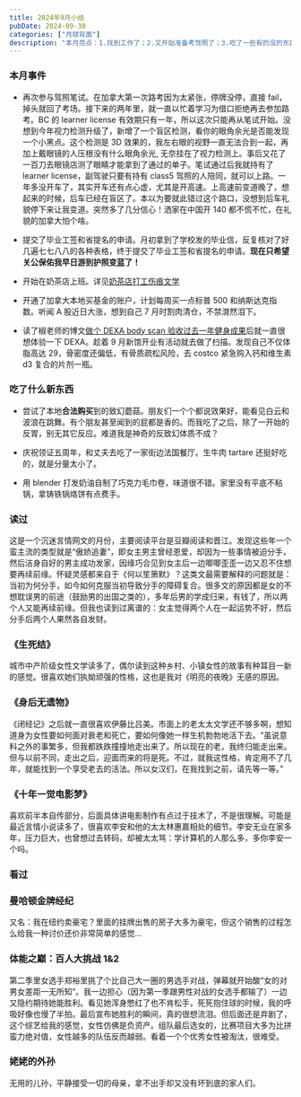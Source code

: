 ```yaml
---
title: 2024年9月小结
pubDate: 2024-09-30
categories: ["月球背面"]
description: "本月亮点：1.找到工作了；2.又开始准备考驾照了；3.吃了一些有的没的东西"
---
```



### 本月事件

- 再次参与驾照笔试。在加拿大第一次路考因为太紧张，停牌没停，直接 fail，掉头就回了考场。接下来的两年里，就一直以忙着学习为借口拒绝再去参加路考。BC 的 learner license 有效期只有一年，所以这次只能再从笔试开始。没想到今年视力检测升级了，新增了一个盲区检测，看你的眼角余光是否能发现一个小黑点。这个检测是 3D 效果的，我左右眼的视野一直无法合到一起，再加上戴眼镜的人压根没有什么眼角余光, 无奈挂在了视力检测上。事后又花了一百刀去眼镜店测了眼睛才能拿到了通过的单子。笔试通过后我就持有了 learner license，副驾驶只要有持有 class5 驾照的人陪同，就可以上路。一年多没开车了，其实开车还有点心虚，尤其是开高速。上高速前变道晚了，想起来的时候，后车已经在盲区了。本以为要就此错过这个路口，没想到后车礼貌停下来让我变道。突然多了几分信心！洒家在中国开 140 都不慌不忙，在礼貌的加拿大怕个啥。

- 提交了毕业工签和省提名的申请。月初拿到了学校发的毕业信，反复核对了好几遍七七八八的各种表格，终于提交了毕业工签和省提名的申请。**现在只希望关公保佑我早日游到护照变蓝了！**

- 开始在奶茶店上班。详见[奶茶店打工伤痕文学](https://josiewei2023.github.io/posts/bubble-tea-working-experience/)

- 开通了加拿大本地买基金的账户，计划每周买一点标普 500 和纳斯达克指数。听闻 A 股近日大涨，想到自己 7 月时割肉清仓，不禁潸然泪下。

- 读了椒老师的博文[做个 DEXA body scan 验收过去一年健身成果](https://blog.douchi.space/body-review-dexa/#gsc.tab=0)后就一直很想体验一下 DEXA。趁着 9 月新馆开业有活动就去做了扫描。发现自己不仅体脂高达 29，骨密度还偏低，有骨质疏松风险，去 costco 紧急购入钙和维生素 d3 复合的片剂一瓶。

### 吃了什么新东西

- 尝试了本地**合法购买**到的致幻蘑菇。朋友们一个个都说效果好，能看见白云和波浪在跳舞。有个朋友甚至闻到的屁都是香的。而我吃了之后，除了一开始的反胃，别无其它反应。难道我是神奇的反致幻体质不成？

- 庆祝领证五周年，和丈夫去吃了一家街边法国餐厅。生牛肉 tartare 还挺好吃的，就是分量太小了。

- 用 blender 打发奶油自制了巧克力毛巾卷，味道很不错。家里没有平底不粘锅，拿铸铁锅烙饼有点费手。

<TwoImageRow
  leftSrc="https://pub-a55ec74b764445bf87cc8622864a75d4.r2.dev/bison-tartare.jpg"
  rightSrc="https://pub-a55ec74b764445bf87cc8622864a75d4.r2.dev/chocolate-roll.jpg"
  alt="一些食物照片"
/>

### 读过

这是一个沉迷言情网文的月份，主要阅读平台是豆瓣阅读和晋江。发现这些年一个蛮主流的类型就是“傲娇追妻”，即女主男主曾经恩爱，却因为一些事情被迫分手，然后洁身自好的男主成功发家，因缘巧合见到女主后一边唧唧歪歪一边又忍不住想要再续前缘。怀疑灵感都来自于《何以笙箫默》？这类文最需要解释的问题就是：当初为何分手，如今如何克服当初导致分手的障碍复合。很多文的原因都是女的不想耽误男的前途（鼓励男的出国之类的），多年后男的学成归来，有钱了，所以两个人又能再续前缘。但我也读到过离谱的：女主觉得两个人在一起运势不好，然后分手后两个人果然各自发财。

### 《生死结》

城市中产阶级女性文学读多了，偶尔读到这种乡村、小镇女性的故事有种耳目一新的感觉。很喜欢她们执拗顽强的性格，这也是我对《明亮的夜晚》无感的原因。

### 《身后无遗物》

《闭经记》之后就一直很喜欢伊藤比吕美。市面上的老太太文学还不够多啊，想知道身为女性要如何面对衰老和死亡，要如何像她一样生机勃勃地活下去。“虽说意料之外的事繁多，但我都跌跌撞撞地走出来了。所以现在的老，我终归能走出来。但与以前不同，走出之后，迎面而来的将是死。不过，就我这性格，肯定用不了几年，就能找到一个享受老去的活法。所以女汉们，在我找到之前，请先等一等。”

### 《十年一觉电影梦》

喜欢前半本自传部分，后面具体讲电影制作有点过于技术了，不是很理解。可能是最近言情小说读多了，很喜欢李安和他的太太林惠嘉相处的细节。李安无业在家多年，压力巨大，也曾想过去转码，却被太太骂：学计算机的人那么多，多你李安一个吗。

### 看过

### 曼哈顿金牌经纪

又名：我在纽约卖豪宅？里面的挂牌出售的房子大多为豪宅，但这个销售的过程怎么给我一种讨价还价非常简单的感觉...

### 体能之巅：百人大挑战 1&2

第二季里女选手郑裕里挑了个比自己大一圈的男选手对战，弹幕就开始酸“女的对男女差距一无所知”。我一边担心（因为第一季跟男性对战的女选手都输了）一边又隐约期待她能胜利。看见她浑身憋红了也不肯松手，死死抱住球的时候，我的呼吸好像也慢了半拍。最后宣布她胜利的瞬间，真的很想流泪。但后面还是弃剧了，这个综艺给我的感觉，女性仿佛是负资产。组队最后选女的，比赛项目大多为比拼蛮力绝对值，女性越多的队伍反而越弱。看着一个个优秀女性被淘汰，很难受。

### 姥姥的外孙

无用的儿孙，平静接受一切的母亲，拿不出手却又没有坏到底的家人们。
